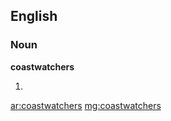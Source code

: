 ==English==
===Noun===
'''coastwatchers''' {{p}}

# {{plural of|[[coastwatcher]]|lang=English}}

[[ar:coastwatchers]]
[[mg:coastwatchers]]